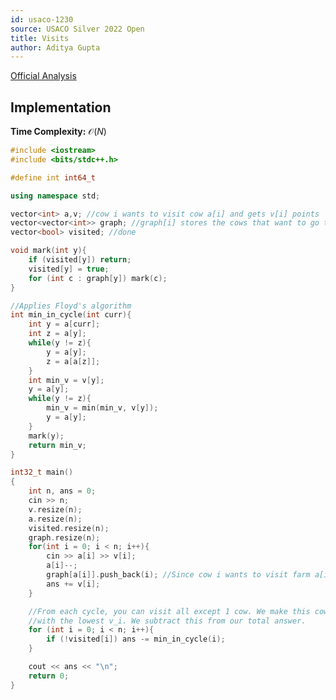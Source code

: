 ```yaml
---
id: usaco-1230
source: USACO Silver 2022 Open
title: Visits
author: Aditya Gupta
---
```


[Official Analysis](http://www.usaco.org/current/data/sol_prob1_silver_open22.html)


## Implementation

**Time Complexity:** $\mathcal{O}(N)$

<LanguageSection>

<CPPSection>

```cpp
#include <iostream>
#include <bits/stdc++.h>

#define int int64_t

using namespace std;

vector<int> a,v; //cow i wants to visit cow a[i] and gets v[i] points
vector<vector<int>> graph; //graph[i] stores the cows that want to go to farm i
vector<bool> visited; //done

void mark(int y){
    if (visited[y]) return;
	visited[y] = true;
	for (int c : graph[y]) mark(c);
}

//Applies Floyd's algorithm
int min_in_cycle(int curr){
    int y = a[curr];
    int z = a[y];
    while(y != z){
        y = a[y];
        z = a[a[z]];
    }
    int min_v = v[y];
    y = a[y];
    while(y != z){
        min_v = min(min_v, v[y]);
        y = a[y];
    }
    mark(y);
    return min_v;
}

int32_t main()
{
    int n, ans = 0;
    cin >> n;
    v.resize(n);
    a.resize(n);
    visited.resize(n);
    graph.resize(n);
    for(int i = 0; i < n; i++){
        cin >> a[i] >> v[i];
        a[i]--;
        graph[a[i]].push_back(i); //Since cow i wants to visit farm a[i]
        ans += v[i];
    }

    //From each cycle, you can visit all except 1 cow. We make this cow the one
    //with the lowest v_i. We subtract this from our total answer.
    for (int i = 0; i < n; i++){
        if (!visited[i]) ans -= min_in_cycle(i);
    }

    cout << ans << "\n";
    return 0;
}

```
</CPPSection>

<PySection>
</PySection>

<JavaSection>

</JavaSection>

</LanguageSection>
